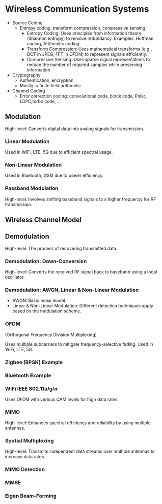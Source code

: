 # Wireless Communication Systems


- Source Coding
  - Entropy coding, transform compression, compressive sensing
    - Entropy Coding: Uses principles from information theory (Shannon entropy) to remove redundancy. Examples: Huffman coding, Arithmetic coding.
    - Transform Compression: Uses mathematical transforms (e.g., DCT in JPEG, FFT in OFDM) to represent signals efficiently.
    - Compressive Sensing: Uses sparse signal representations to reduce the number of required samples while preserving information.
- Cryptography
  - Authentication, encryption
  - Mostly in finite field arithmetic
- Channel Coding
  - Error correction coding: convolutional code, block code, Polar, LDPC,turbo code, ...


## Modulation

High-level: Converts digital data into analog signals for transmission.

### Linear Modulation

Used in WiFi, LTE, 5G due to efficient spectral usage.


### Non-Linear Modulation

Used in Bluetooth, GSM due to power efficiency.

### Passband Modulation

High-level: Involves shifting baseband signals to a higher frequency for RF transmission.

## Wireless Channel Model

## Demodulation

High-level: The process of recovering transmitted data.

### Demodulation: Down-Conversion

High-level: Converts the received RF signal back to baseband using a local oscillator.

### Demodulation: AWGN, Linear & Non-Linear Modulation

- AWGN: Basic noise model.
- Linear & Non-Linear Modulation: Different detection techniques apply based on the modulation scheme.

### OFDM

(Orthogonal Frequency Division Multiplexing)

Uses multiple subcarriers to mitigate frequency-selective fading.
Used in WiFi, LTE, 5G.

### Zigbee (BPSK) Example

### Bluetooth Example

### WiFi IEEE 802.11a/g/n

Uses OFDM with various QAM levels for high data rates.


### MIMO

High-level: Enhances spectral efficiency and reliability by using multiple antennas.

### Spatial Multiplexing

High-level: Transmits independent data streams over multiple antennas to increase data rates.

### MIMO Detection

### MMSE

### Eigen Beam-Forming


